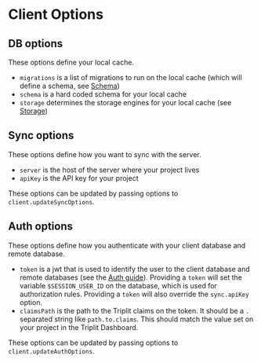 # Client Options

## DB options

These options define your local cache.

- `migrations` is a list of migrations to run on the local cache (which will define a schema, see [Schema](/schemas))
- `schema` is a hard coded schema for your local cache
- `storage` determines the storage engines for your local cache (see [Storage](/client-database/storage))

## Sync options

These options define how you want to sync with the server.

- `server` is the host of the server where your project lives
- `apiKey` is the API key for your project

These options can be updated by passing options to `client.updateSyncOptions`.

## Auth options

These options define how you authenticate with your client database and remote database.

- `token` is a jwt that is used to identify the user to the client database and remote databases (see the [Auth guide](/guides/auth)). Providing a `token` will set the variable `$SESSION_USER_ID` on the database, which is used for authorization rules. Providing a `token` will also override the `sync.apiKey` option.
- `claimsPath` is the path to the Triplit claims on the token. It should be a `.` separated string like `path.to.claims`. This should match the value set on your project in the Triplit Dashboard.

These options can be updated by passing options to `client.updateAuthOptions`.
